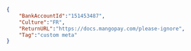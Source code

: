 ```json REST  

{
    "BankAccountId":"151453487",
    "Culture":"FR",
    "ReturnURL":"https://docs.mangopay.com/please-ignore",
    "Tag":"custom meta"
}  
```